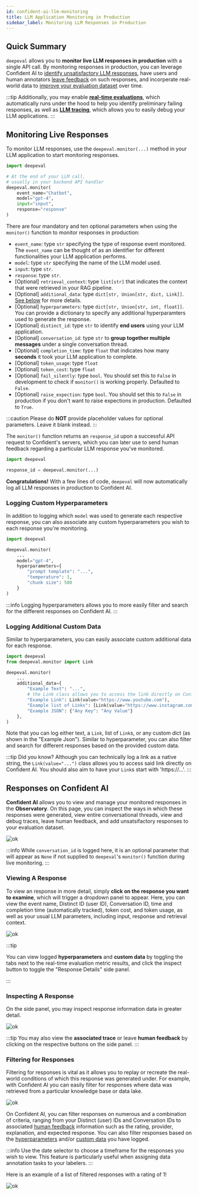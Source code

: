 ```yaml
---
id: confident-ai-llm-monitoring
title: LLM Application Monitoring in Production
sidebar_label: Monitoring LLM Responses in Production
---
```


## Quick Summary

`deepeval` allows you to **monitor live LLM responses in production** with a single API call. By monitoring responses in production, you can leverage Confident AI to [identify unsatisfactory LLM responses](confident-ai-llm-monitoring-platform), have users and human annotators [leave feedback](confident-ai-human-feedback) on such responses, and incorperate real-world data to [improve your evaluation dataset](confident-ai-llm-monitoring-dataset) over time.

:::tip
Additionally, you may enable [**real-time evaluations**](confident-ai-llm-monitoring-evaluations), which automatically runs under the hood to help you identify preliminary failing responses, as well as [**LLM tracing**](confident-ai-tracing), which allows you to easily debug your LLM applications.
:::

## Monitoring Live Responses

To monitor LLM responses, use the `deepeval.monitor(...)` method in your LLM application to start monitoring responses.

```python
import deepeval

# At the end of your LLM call,
# usually in your backend API handler
deepeval.monitor(
    event_name="Chatbot",
    model="gpt-4",
    input="input",
    response="response"
)
```

There are four mandatory and ten optional parameters when using the `monitor()` function to monitor responses in production:

- `event_name`: type `str` specifying the type of response event monitored. The `event_name` can be thought of as an identifier for different functionalities your LLM application performs.
- `model`: type `str` specifying the name of the LLM model used.
- `input`: type `str`.
- `response`: type `str`.
- [Optional] `retrieval_context`: type `list[str]` that indicates the context that were retrieved in your RAG pipeline.
- [Optional] `additional_data`: type `dict[str, Union[str, dict, Link]]`. [See below](#logging-additional-custom-data) for more details.
- [Optional] `hyperparameters`: type `dict[str, Union[str, int, float]]`. You can provide a dictionary to specify any additional hyperparamters used to generate the response.
- [Optional] `distinct_id`: type `str` to identify **end users** using your LLM application.
- [Optional] `conversation_id`: type `str` to **group together multiple messages** under a single conversation thread.
- [Optional] `completion_time`: type `float` that indicates how many **seconds** it took your LLM application to complete.
- [Optional] `token_usage`: type `float`
- [Optional] `token_cost`: type `float`
- [Optional] `fail_silently`: type `bool`. You should set this to `False` in development to check if `monitor()` is working properly. Defaulted to `False`.
- [Optional] `raise_expection`: type `bool`. You should set this to `False` in production if you don't want to raise expections in production. Defaulted to `True`.

:::caution
Please do **NOT** provide placeholder values for optional parameters. Leave it blank instead.
:::

The `monitor()` function returns an `response_id` upon a successful API request to Confident's servers, which you can later use to send human feedback regarding a particular LLM response you've monitored.

```python
import deepeval

response_id = deepeval.monitor(...)
```

**Congratulations!** With a few lines of code, `deepeval` will now automatically log all LLM responses in production to Confident AI.

### Logging Custom Hyperparameters

In addition to logging which `model` was used to generate each respective response, you can also associate any custom hyperparameters you wish to each response you're monitoring.

```python
import deepeval

deepeval.monitor(
    ...
    model="gpt-4",
    hyperparameters={
        "prompt template": "...",
        "temperature": 1,
        "chunk size": 500
    }
)
```

:::info
Logging hyperparameters allows you to more easily filter and search for the different responses on Confident AI.
:::

### Logging Additional Custom Data

Similar to hyperparameters, you can easily associate custom additional data for each response.

```python
import deepeval
from deepeval.monitor import Link

deepeval.monitor(
    ...
    additional_data={
        "Example Text": "...",
        # the Link class allows you to access the link directly on Confident AI
        "Example Link": Link(value="https://www.youtube.com"),
        "Example list of Links": [Link(value="https://www.instagram.com")],
        "Example JSON": {"Any Key": "Any Value"}
    },
)
```

Note that you can log either text, a `Link`, list of `Link`s, or any custom dict (as shown in the "Example Json"). Similar to hyperparameter, you can also filter and search for different responses based on the provided custom data.

:::tip Did you know?
Although you can technically log a link as a native string, the `Link(value="...")` class allows you to access said link directly on Confident AI. You should also aim to have your `Link`s start with 'https://...'.
:::

## Responses on Confident AI

**Confident AI** allows you to view and manage your monitored responses in the **Observatory**. On this page, you can inspect the ways in which these responses were generated, view entire conversational threads, view and debug traces, leave human feedback, and add unsatsifactory responses to your evaluation dataset.

![ok](https://confident-bucket.s3.amazonaws.com/observatory2.svg)

:::info
While `conversation_id` is logged here, it is an optional parameter that will appear as `None` if not supplied to `deepeval`'s `monitor()` function during live monitoring.
:::

### Viewing A Response

To view an response in more detail, simply **click on the response you want to examine**, which will trigger a dropdown panel to appear. Here, you can view the event name, Distinct ID (user ID), Conversation ID, time and completion time (automatically tracked), token cost, and token usage, as well as your usual LLM parameters, including input, response and retrieval context.

![ok](https://confident-bucket.s3.amazonaws.com/observatory_event.svg)

:::tip

You can view logged **hyperparameters** and **custom data** by toggling the tabs next to the real-time evaluation metric results, and click the inspect button to toggle the "Response Details" side panel.

:::

### Inspecting A Response

On the side panel, you may inspect response information data in greater detail.

![ok](https://confident-bucket.s3.amazonaws.com/observatory_event_inspect.svg)

:::tip
You may also view the **associated trace** or leave **human feedback** by clicking on the respective buttons on the side panel.
:::

### Filtering for Responses

Filtering for responses is vital as it allows you to replay or recreate the real-world conditions of which this response was generated under. For example, with Confident AI you can easily filter for responses where data was retrieved from a particular knowledge base or data lake.

![ok](https://confident-bucket.s3.amazonaws.com/observatory_filter.svg)

On Confident AI, you can filter responses on numerous and a combination of criteria, ranging from your Distinct (user) IDs and Conversation IDs to associated [human feedback](confident-ai-human-feedback) information such as the rating, provider, explanation, and expected response. You can also filter responses based on the [hyperparameters](#logging-custom-hyperparameters) and/or [custom data](#logging-additional-custom-data) you have logged.

:::info
Use the date selector to choose a timeframe for the responses you wish to view. This feature is particularly useful when assigning data annotation tasks to your labelers.
:::

Here is an example of a list of filtered responses with a rating of 1!

![ok](https://confident-bucket.s3.amazonaws.com/observatory_filtered.svg)
